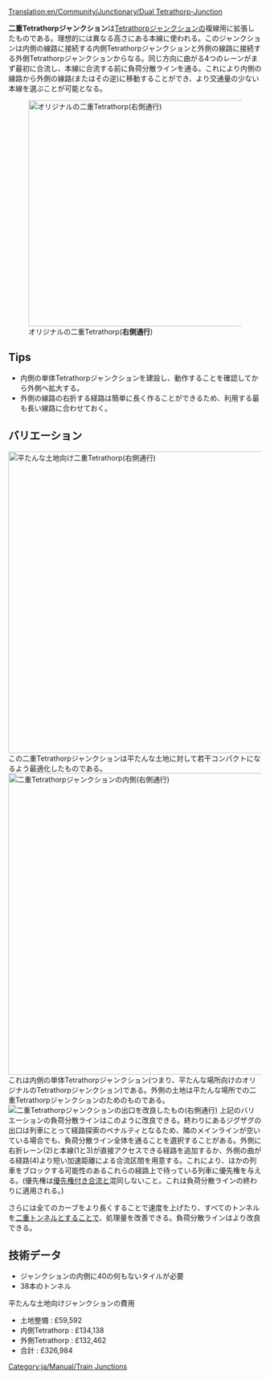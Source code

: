 [[Translation:en/Community/Junctionary/Dual Tetrathorp-Junction]]

{{ja/Community/Junctionary/Navigation}}

'''二重Tetrathorpジャンクション'''は[[ja/Community/Junctionary/Tetrathorp-Junction|Tetrathorpジャンクション]]の複線用に拡張したものである。理想的には異なる高さにある本線に使われる。このジャンクションは内側の線路に接続する内側Tetrathorpジャンクションと外側の線路に接続する外側Tetrathorpジャンクションからなる。同じ方向に曲がる4つのレーンがまず最初に合流し、本線に合流する前に負荷分散ラインを通る。これにより内側の線路から外側の線路(またはその逆)に移動することができ、より交通量の少ない本線を選ぶことが可能となる。

[[File:en/Community/Junctionary/Dual Ttj orig.png|none|thumb|450px|オリジナルの二重Tetrathorp('''右側通行''')]]

{{ja/Community/Junctionary/Junction Criteria|およそ£330,000|3|1|0|1,5|1|1|1|1|0|0|0||故障は1つの線路にのみ影響する|
* 同時に多数の列車が利用できる。
* [[en/Archive/Manual/Settings/Build on slopes|斜面に建設]]を有効にする必要がある。
* 明確に構造化されているので、覚えやすくほかの巨大なジャンクションより建設しやすい。
* モジュール構造となっている。つまり、内側に単体の[[ja/Community/Junctionary/Tetrathorp-Junction|Tetrathorpジャンクション]]を少しスペースを空けて建設し、その後に外側の線路を追加すればよい。
}}

==Tips==
* 内側の単体Tetrathorpジャンクションを建設し、動作することを確認してから外側へ拡大する。
* 外側の線路の右折する経路は簡単に長く作ることができるため、利用する最も長い線路に合わせておく。

==バリエーション==
[[File:en/Community/Junctionary/Dual Ttj flat.png|none|thumb|600px|平たんな土地向け二重Tetrathorp('''右側通行''')]]
この二重Tetrathorpジャンクションは平たんな土地に対して若干コンパクトになるよう最適化したものである。
[[File:en/Community/Junctionary/Dual Ttj part.png|none|thumb|600px|二重Tetrathorpジャンクションの内側('''右側通行''')]]
これは内側の単体Tetrathorpジャンクション(つまり、平たんな場所向けのオリジナルのTetrathorpジャンクション)である。外側の土地は平たんな場所での二重Tetrathorpジャンクションのためのものである。
[[File:en/Community/Junctionary/Dual Ttj exits.png|none|frame|二重Tetrathorpジャンクションの出口を改良したもの('''右側通行''')]]
上記のバリエーションの負荷分散ラインはこのように改良できる。終わりにあるジグザグの出口は列車にとって経路探索のペナルティとなるため、隣のメインラインが空いている場合でも、負荷分散ライン全体を通ることを選択することがある。外側に右折レーン(2)と本線(1と3)が直接アクセスできる経路を追加するか、外側の曲がる経路(4)より短い加速距離による合流区間を用意する。これにより、ほかの列車をブロックする可能性のあるこれらの経路上で待っている列車に優先権を与える。(優先権は[[en/Community/Junctionary/Priority Merge|優先権付き合流]]と混同しないこと。これは負荷分散ラインの終わりに適用される。)

さらには全てのカーブをより長くすることで速度を上げたり、すべてのトンネルを[[en/Community/Junctionary/Dual tunnels|二重トンネル]]とすることで、処理量を改善できる。負荷分散ラインはより改良できる。

==技術データ==
* ジャンクションの内側に40の何もないタイルが必要
* 38本のトンネル
平たんな土地向けジャンクションの費用
* 土地整備 : £59,592
* 内側Tetrathorp : £134,138
* 外側Tetrathorp : £132,462
* 合計 : £326,984

[[Category:ja/Manual/Train Junctions]]